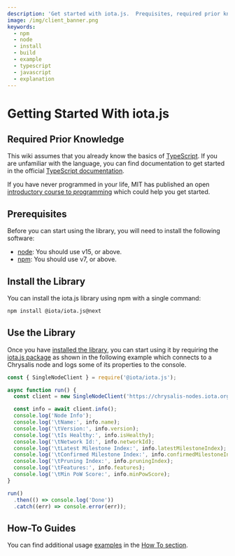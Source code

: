 ```yaml
---
description: 'Get started with iota.js.  Prequisites, required prior knowledge and install the library'
image: /img/client_banner.png
keywords:
  - npm
  - node
  - install
  - build
  - example
  - typescript
  - javascript
  - explanation
---
```


# Getting Started With iota.js

## Required Prior Knowledge

This wiki assumes that you already know the basics of [TypeScript](https://www.typescriptlang.org/). If you are
unfamiliar with the language, you can find documentation to get started in the official
[TypeScript documentation](https://www.typescriptlang.org/docs/).

If you have never programmed in your life, MIT has published an open
[introductory course to programming](https://ocw.mit.edu/courses/6-00sc-introduction-to-computer-science-and-programming-spring-2011/)
which could help you get started.

## Prerequisites

Before you can start using the library, you will need to install the following software:

- [node](https://nodejs.org/en/): You should use v15, or above.
- [npm](https://npmjs.com): You should use v7, or above.

## Install the Library

You can install the iota.js library using npm with a single command:

```bash
npm install @iota/iota.js@next
```

## Use the Library

Once you have [installed the library](#install-the-library), you can start using it by requiring the
[iota.js package](https://www.npmjs.com/package/@iota/iota.js) as shown in the following example which connects to a
Chrysalis node and logs some of its properties to the console.

```js
const { SingleNodeClient } = require('@iota/iota.js');

async function run() {
  const client = new SingleNodeClient('https://chrysalis-nodes.iota.org');

  const info = await client.info();
  console.log('Node Info');
  console.log('\tName:', info.name);
  console.log('\tVersion:', info.version);
  console.log('\tIs Healthy:', info.isHealthy);
  console.log('\tNetwork Id:', info.networkId);
  console.log('\tLatest Milestone Index:', info.latestMilestoneIndex);
  console.log('\tConfirmed Milestone Index:', info.confirmedMilestoneIndex);
  console.log('\tPruning Index:', info.pruningIndex);
  console.log('\tFeatures:', info.features);
  console.log('\tMin PoW Score:', info.minPowScore);
}

run()
  .then(() => console.log('Done'))
  .catch((err) => console.error(err));
```

## How-To Guides

You can find additional usage [examples](https://github.com/iotaledger/iota.js/tree/feat/stardust/packages/iota/examples) in the
[How To section](how_tos/run_how_tos.mdx).
